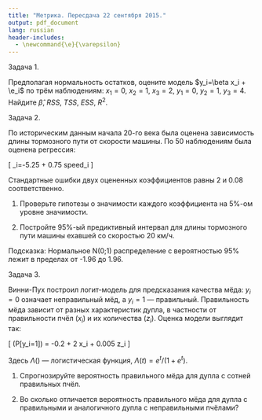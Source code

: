 ```yaml
---
title: "Метрика. Пересдача 22 сентября 2015."
output: pdf_document
lang: russian
header-includes: 
  - \newcommand{\e}{\varepsilon}
---
```


Задача 1. 

Предполагая нормальность остатков, оцените модель $y_i=\beta x_i + \e_i$ по трём наблюдениям: $x_1=0$, $x_2=1$, $x_3=2$, $y_1=0$, $y_2=1$, $y_3=4$. Найдите $\hat{\beta}$, $RSS$, $TSS$, $ESS$, $R^2$.


Задача 2.

По историческим данным начала 20-го века была оценена зависимость длины тормозного пути от скорости машины. По 50 наблюдениям была оценена регрессия: 

\[
\widehat{dist}_i=-5.25 + 0.75 speed_i
\]

Стандартные ошибки двух оцененных коэффициентов равны 2 и 0.08 соответственно.


1. Проверьте гипотезы о значимости каждого коэффициента на 5%-ом уровне значимости.

2. Постройте 95%-ый предиктивный интервал для длины тормозного пути машины ехавшей со скоростью 20 км/ч.

Подсказка: Нормальное N(0;1) распределение с вероятностью 95% лежит в пределах от -1.96 до 1.96.


Задача 3.

Винни-Пух построил логит-модель для предсказания качества мёда: $y_i=0$ означает неправильный мёд, а $y_i=1$ --- правильный. Правильность мёда зависит от разных характеристик дупла, в частности от правильности пчёл ($x_i$) и их количества ($z_i$). Оценка модели выглядит так:

\[
\Lambda(P[y_i=1]) = -0.2 + 2 x_i + 0.005 z_i
\]

Здесь $\Lambda()$ --- логистическая функция, $\Lambda(t)=e^t/(1+e^t)$.

1. Спрогнозируйте вероятность правильного мёда для дупла с сотней правильных пчёл.

2. Во сколько отличается вероятность правильного мёда для дупла с правильными и аналогичного дупла с неправильными пчёлами?

